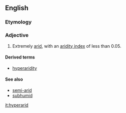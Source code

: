 ==English==

===Etymology===

{{prefix|hyper|arid}}

===Adjective===
{{en-adj|-}}

# {{climatology}} Extremely [[arid]], with an [[w:aridity index|aridity index]] of less than 0.05.

====Derived terms====
* [[hyperaridity]]

====See also====
* [[semi-arid]]
* [[subhumid]]

[[it:hyperarid]]